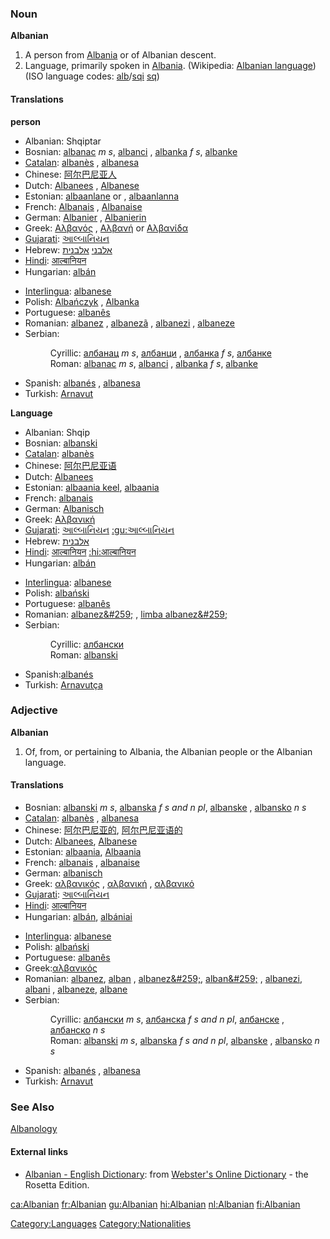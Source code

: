 ===Noun===
'''Albanian'''
#A person from [[Albania]] or of Albanian descent.
#Language, primarily spoken in [[Albania]]. (Wikipedia: [[w:Albanian language|Albanian language]]) (ISO language codes: [[alb]]/[[sqi]]   [[sq]])

====Translations====
'''person'''
{{top}}
*Albanian:  Shqiptar
*Bosnian: [[albanac]] ''m s'', [[albanci]] {{m}} {{p}}, [[albanka]] ''f s'', [[albanke]] {{f}} {{p}}
*[[Catalan]]: [[albanès]] {{m}}, [[albanesa]] {{f}}
*Chinese: [[阿尔巴尼亚人]]
*Dutch:  [[Albanees]] {{m}}, [[Albanese]] {{f}}
*Estonian: [[albaanlane]] {{m}} or {{f}}, [[albaanlanna]] {{f}}
*French: [[Albanais]] {{m}}, [[Albanaise]] {{f}}
*German: [[Albanier]] {{m}}, [[Albanierin]] {{f}}
*Greek: [[Αλβανός]] {{m}}, [[Αλβανή]] or [[Αλβανίδα]] {{f}}
*[[Gujarati]]: [[આલ્બાનિયન]]
*Hebrew: [[אלבני]] {{m}} [[אלבנית]] {{f}}
*[[Hindi]]: [[आल्बानियन]]
*Hungarian: [[albán]]
{{mid}}
*[[Interlingua]]: [[albanese]]
*Polish: [[Albańczyk]] {{m}}, [[Albanka]] {{f}}
*Portuguese: [[albanês]]
*Romanian: [[albanez]] {{m}}, [[albanezã]] {{f}}, [[albanezi]] {{m}} {{p}}, [[albaneze]] {{f}} {{p}}
*Serbian:
*:Cyrillic: [[албанац]] ''m s'', [[албанци]] {{m}} {{p}}, [[албанка]] ''f s'', [[албанке]] {{f}} {{p}}
*:Roman: [[albanac]] ''m s'', [[albanci]] {{m}} {{p}}, [[albanka]] ''f s'', [[albanke]] {{f}} {{p}}
*Spanish: [[albanés]] {{m}}, [[albanesa]] {{f}}
*Turkish: [[Arnavut]]
{{bottom}}
'''Language'''
{{top}}
*Albanian:  Shqip
*Bosnian: [[albanski]] {{m}}
*[[Catalan]]: [[albanès]]
*Chinese: [[阿尔巴尼亚语]]
*Dutch: [[Albanees]]
*Estonian: [[albaania keel]], [[albaania]]
*French: [[albanais]] {{m}}
*German: [[Albanisch]]
*Greek: [[Αλβανική]]
*[[Gujarati]]: [[આલ્બાનિયન]] [[:gu:આલ્બાનિયન]]
*Hebrew: [[אלבנית]]
*[[Hindi]]: [[आल्बानियन]] [[:hi:आल्बानियन]]
*Hungarian: [[albán]]
{{mid}}
*[[Interlingua]]: [[albanese]]
*Polish: [[albański]]
*Portuguese: [[albanês]]
*Romanian: [[albanez&#259;]] {{f}}, [[limba albanez&#259;]]
*Serbian:
*:Cyrillic: [[албански]] {{m}}
*:Roman: [[albanski]] {{m}}
*Spanish:[[albanés]]
*Turkish: [[Arnavutça]]
{{bottom}}
===Adjective===
'''Albanian'''

#Of, from, or pertaining to Albania, the Albanian people or the Albanian language.

====Translations====
{{top}}
*Bosnian: [[albanski]] ''m s'', [[albanska]] ''f s and n pl'', [[albanske]] {{f}} {{p}}, [[albansko]] ''n s''
*[[Catalan]]: [[albanès]] {{m}}, [[albanesa]] {{f}}
*Chinese: [[阿尔巴尼亚的]], [[阿尔巴尼亚语的]]
*Dutch: [[Albanees]], [[Albanese]]
*Estonian: [[albaania]], [[Albaania]]
*French: [[albanais]] {{m}}, [[albanaise]] {{f}}
*German: [[albanisch]]
*Greek: [[αλβανικός]] {{m}}, [[αλβανική]] {{f}}, [[αλβανικό]] {{n}}
*[[Gujarati]]: [[આલ્બાનિયન]]
*[[Hindi]]: [[आल्बानियन]]
*Hungarian: [[albán]], [[albániai]]
{{mid}}
*[[Interlingua]]: [[albanese]]
*Polish: [[albański]]
*Portuguese: [[albanês]]
*Greek:[[αλβανικός]]
*Romanian: [[albanez]], [[alban]] {{m}}, [[albanez&#259;]], [[alban&#259;]] {{f}}, [[albanezi]], [[albani]] {{m}} {{p}}, [[albaneze]], [[albane]] {{f}} {{p}}
*Serbian:
*:Cyrillic: [[албански]] ''m s'', [[албанска]] ''f s and n pl'', [[албанске]] {{f}} {{p}}, [[албанско]] ''n s''
*:Roman: [[albanski]] ''m s'', [[albanska]] ''f s and n pl'', [[albanske]] {{f}} {{p}}, [[albansko]] ''n s''
*Spanish: [[albanés]] {{m}}, [[albanesa]] {{f}}
*Turkish: [[Arnavut]]
{{bottom}}
===See Also===
[[Albanology]]

====External links====
{{Interwiktionary|code=sq}}
*[http://www.websters-online-dictionary.org/definition/Albanian-english/ Albanian - English Dictionary]: from [http://www.websters-online-dictionary.org Webster's Online Dictionary] - the Rosetta Edition.

[[Category:Languages]]
[[Category:Nationalities]]
[[ca:Albanian]]
[[fr:Albanian]]
[[gu:Albanian]]
[[hi:Albanian]]
[[nl:Albanian]]
[[fi:Albanian]]